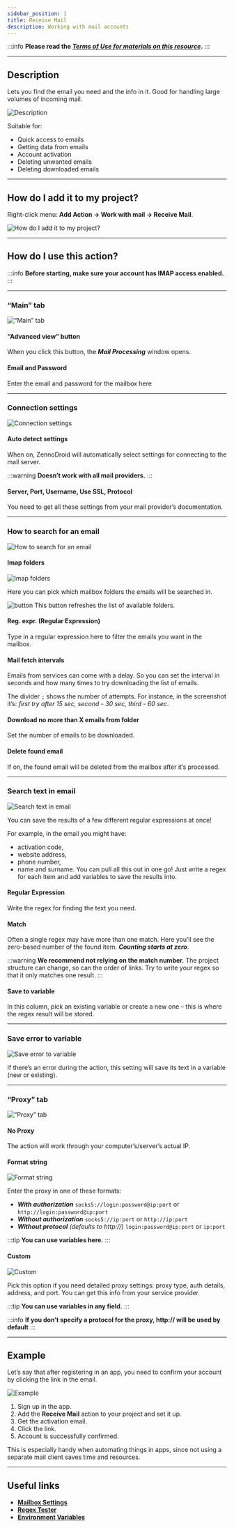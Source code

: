 ```yaml
---
sidebar_position: 1
title: Receive Mail
description: Working with mail accounts
---
```

:::info **Please read the [*Terms of Use for materials on this resource*](../Disclaimer).**
:::
_______________________________________________  
## Description  
Lets you find the email you need and the info in it. Good for handling large volumes of incoming mail.

![Description](./assets/RecieveEmails/RecieveEmails_pic1.png)

Suitable for:
- Quick access to emails
- Getting data from emails
- Account activation
- Deleting unwanted emails
- Deleting downloaded emails
_______________________________________________
## How do I add it to my project?
Right-click menu: **Add Action → Work with mail → Receive Mail**.

![How do I add it to my project?](./assets/RecieveEmails/RecieveEmails_pic2.png)
_______________________________________________
## How do I use this action?
:::info **Before starting, make sure your account has IMAP access enabled.**
:::
_______________________________________________
### “Main” tab
![“Main” tab](./assets/RecieveEmails/RecieveEmails_pic3.png)

#### “Advanced view” button
When you click this button, the ***Mail Processing*** window opens.

#### Email and Password
Enter the email and password for the mailbox here
_______________________________________________
### Connection settings
![Connection settings](./assets/RecieveEmails/RecieveEmails_pic4.png)

#### Auto detect settings
When on, ZennoDroid will automatically select settings for connecting to the mail server.

:::warning **Doesn’t work with all mail providers.**
:::

#### Server, Port, Username, Use SSL, Protocol
You need to get all these settings from your mail provider’s documentation.
_______________________________________________
### How to search for an email
![How to search for an email](./assets/RecieveEmails/RecieveEmails_pic5.png)

#### Imap folders
![Imap folders](./assets/RecieveEmails/RecieveEmails_pic6.png)

Here you can pick which mailbox folders the emails will be searched in.

![button](./assets/RecieveEmails/RecieveEmails_pic7.png)  This button refreshes the list of available folders.

#### Reg. expr. (Regular Expression)
Type in a regular expression here to filter the emails you want in the mailbox.

#### Mail fetch intervals
Emails from services can come with a delay. So you can set the interval in seconds and how many times to try downloading the list of emails.

The divider `;` shows the number of attempts. For instance, in the screenshot it’s: *first try after 15 sec, second - 30 sec, third - 60 sec*.

#### Download no more than X emails from folder
Set the number of emails to be downloaded.

#### Delete found email
If on, the found email will be deleted from the mailbox after it’s processed.
_______________________________________________
### Search text in email
![Search text in email](./assets/RecieveEmails/RecieveEmails_pic8.png)

You can save the results of a few different regular expressions at once!

For example, in the email you might have:
- activation code,
- website address,
- phone number,
- name and surname.
You can pull all this out in one go! Just write a regex for each item and add variables to save the results into.

#### Regular Expression
Write the regex for finding the text you need.

#### Match #
Often a single regex may have more than one match. Here you’ll see the zero-based number of the found item. ***Counting starts at zero***.

:::warning **We recommend not relying on the match number.**
The project structure can change, so can the order of links.
Try to write your regex so that it only matches one result.
:::

#### Save to variable
In this column, pick an existing variable or create a new one – this is where the regex result will be stored.
_______________________________________________
### Save error to variable
![Save error to variable](./assets/RecieveEmails/RecieveEmails_pic9.png)

If there’s an error during the action, this setting will save its text in a variable (new or existing).
_______________________________________________
### “Proxy” tab
![“Proxy” tab](./assets/RecieveEmails/RecieveEmails_pic10.png)

#### No Proxy
The action will work through your computer’s/server’s actual IP.

#### Format string
![Format string](./assets/RecieveEmails/RecieveEmails_pic11.png)

Enter the proxy in one of these formats:
- ***With authorization***  `socks5://login:password@ip:port` or `http://login:password@ip:port`
- ***Without authorization***  `socks5://ip:port` or `http://ip:port`
- ***Without protocol*** *(defaults to http://)*  `login:password@ip:port` or `ip:port`

:::tip **You can use variables here.**
:::

#### Custom
![Custom](./assets/RecieveEmails/RecieveEmails_pic12.png)

Pick this option if you need detailed proxy settings: proxy type, auth details, address, and port. You can get this info from your service provider.

:::tip **You can use variables in any field.**
:::

:::info **If you don’t specify a protocol for the proxy, http:// will be used by default**
:::
_______________________________________________
## Example
Let’s say that after registering in an app, you need to confirm your account by clicking the link in the email.

![Example](./assets/RecieveEmails/RecieveEmails_pic13.png)

1. Sign up in the app.
2. Add the **Receive Mail** action to your project and set it up.
3. Get the activation email.
4. Click the link.
5. Account is successfully confirmed.

This is especially handy when automating things in apps, since not using a separate mail client saves time and resources.
_______________________________________________
## Useful links
- [**Mailbox Settings**](../Settings/Mailbox)
- [**Regex Tester**](../Tools/RegEx_Tester)
- [**Environment Variables**](../pm/Creating/Variables)